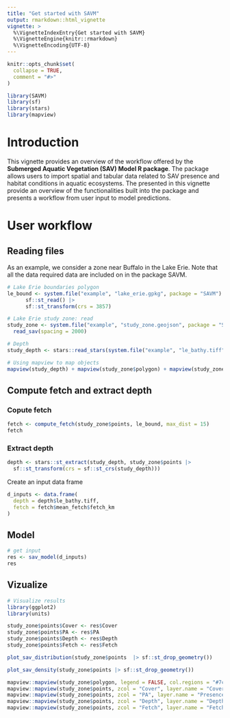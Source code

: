 ```yaml
---
title: "Get started with SAVM"
output: rmarkdown::html_vignette
vignette: >
  %\VignetteIndexEntry{Get started with SAVM}
  %\VignetteEngine{knitr::rmarkdown}
  %\VignetteEncoding{UTF-8}
---
```


```r
knitr::opts_chunk$set(
  collapse = TRUE,
  comment = "#>"
)
```

```r
library(SAVM)
library(sf)
library(stars)
library(mapview)
```

# Introduction

This vignette provides an overview of the workflow offered by the **Submerged Aquatic Vegetation (SAV) Model R package**. The package allows users to import spatial and tabular data related to SAV presence and habitat conditions in aquatic ecosystems. The presented in this vignette provide an overview of the functionalities built into the package and presents a workflow from user input to model predictions. 


# User workflow

## Reading files

As an example, we consider a zone near Buffalo in the Lake Erie. Note that all the data 
required data are included on in the package SAVM.  

```r
# Lake Erie boundaries polygon
le_bound <- system.file("example", "lake_erie.gpkg", package = "SAVM") |>
      sf::st_read() |> 
      sf::st_transform(crs = 3857)

# Lake Erie study zone: read 
study_zone <- system.file("example", "study_zone.geojson", package = "SAVM") |>
  read_sav(spacing = 2000)

# Depth
study_depth <- stars::read_stars(system.file("example", "le_bathy.tiff", package = "SAVM"))

# Using mapview to map objects 
mapview(study_depth) + mapview(study_zone$polygon) + mapview(study_zone$points)
```


## Compute fetch and extract depth

### Copute fetch 

```r
fetch <- compute_fetch(study_zone$points, le_bound, max_dist = 15)
fetch
```


### Extract depth 

```r
depth <- stars::st_extract(study_depth, study_zone$points |> 
  sf::st_transform(crs = sf::st_crs(study_depth)))
```

Create an input data frame

```r
d_inputs <- data.frame(
  depth = depth$le_bathy.tiff,
  fetch = fetch$mean_fetch$fetch_km
)
```

## Model 

```r
# get input 
res <- sav_model(d_inputs)
res
```


## Vizualize

```r
# Visualize results 
library(ggplot2)
library(units)

study_zone$points$Cover <- res$Cover
study_zone$points$PA <- res$PA
study_zone$points$Depth <- res$Depth
study_zone$points$Fetch <- res$Fetch

plot_sav_distribution(study_zone$points  |> sf::st_drop_geometry())

plot_sav_density(study_zone$points |> sf::st_drop_geometry())
```


```r
mapview::mapview(study_zone$polygon, legend = FALSE, col.regions = "#7cdadc", alpha.regions = 0.2, layer.name = "Area of interest") + 
mapview::mapview(study_zone$points, zcol = "Cover", layer.name = "Cover", zlim = c(0,100)) +
mapview::mapview(study_zone$points, zcol = "PA", layer.name = "Presence", hide = TRUE) +
mapview::mapview(study_zone$points, zcol = "Depth", layer.name = "Depth", hide = TRUE) +
mapview::mapview(study_zone$points, zcol = "Fetch", layer.name = "Fetch", hide = TRUE)
```
